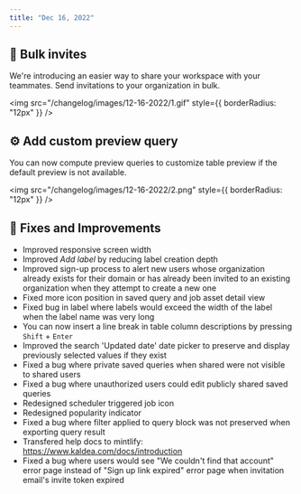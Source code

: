 ```yaml
---
title: "Dec 16, 2022"
---
```


## 📩 Bulk invites

We're introducing an easier way to share your workspace with your teammates. Send invitations to your organization in bulk.

<img
  src="/changelog/images/12-16-2022/1.gif"
  style={{ borderRadius: "12px" }}
/>
## ⚙️ Add custom preview query

You can now compute preview queries to customize table preview if the default preview is not available.

<img
  src="/changelog/images/12-16-2022/2.png"
  style={{ borderRadius: "12px" }}
/>

## 🐞 Fixes and Improvements

- Improved responsive screen width
- Improved _Add label_ by reducing label creation depth
- Improved sign-up process to alert new users whose organization already exists for their domain or has already been invited to an existing organization when they attempt to create a new one
- Fixed more icon position in saved query and job asset detail view
- Fixed bug in label where labels would exceed the width of the label when the label name was very long
- You can now insert a line break in table column descriptions by pressing `Shift` + `Enter`
- Improved the search 'Updated date' date picker to preserve and display previously selected values if they exist
- Fixed a bug where private saved queries when shared were not visible to shared users
- Fixed a bug where unauthorized users could edit publicly shared saved queries
- Redesigned scheduler triggered job icon
- Redesigned popularity indicator
- Fixed a bug where filter applied to query block was not preserved when exporting query result
- Transfered help docs to mintlify: https://www.kaldea.com/docs/introduction
- Fixed a bug where users would see "We couldn't find that account" error page instead of "Sign up link expired" error page when invitation email's invite token expired
